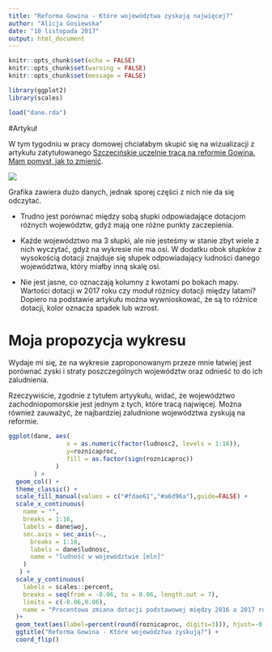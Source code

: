 ---
title: "Reforma Gowina - Które województwa zyskają najwięcej?"
author: "Alicja Gosiewska"
date: "10 listopada 2017"
output: html_document
---

```{r setup, echo=FALSE}
knitr::opts_chunk$set(echo = FALSE)
knitr::opts_chunk$set(warning = FALSE)
knitr::opts_chunk$set(message = FALSE)
```

```{r}
library(ggplot2)
library(scales)

load("dane.rda")
```

#Artykuł

W tym tygodniu w pracy domowej chciałabym skupić się na wizualizacji z artykułu zatytułowanego [Szczecińskie uczelnie tracą na reformie Gowina. Mam pomysł, jak to zmienić](http://szczecin.wyborcza.pl/szczecin/7,150424,22626191,szczecinskie-uczelnie-traca-na-reformie-gowina-mam-pomysl.html).

![](wykres.jpg)

Grafika zawiera dużo danych, jednak sporej części z nich nie da się odczytać.

* Trudno jest porównać między sobą słupki odpowiadające dotacjom różnych województw, gdyż mają one różne punkty zaczepienia. 

* Każde województwo ma 3 słupki, ale nie jesteśmy w stanie zbyt wiele z nich wyczytać, gdyż na wykresie nie ma osi. W dodatku obok słupków z wysokością dotacji znajduje się słupek odpowiadający ludności danego województwa, który miałby inną skalę osi.

* Nie jest jasne, co oznaczają kolumny z kwotami po bokach mapy. Wartości dotacji w 2017 roku czy moduł różnicy dotacji między latami? Dopiero na podstawie artykułu można wywnioskować, że są to różnice dotacji, kolor oznacza spadek lub wzrost. 


# Moja propozycja wykresu

Wydaje mi się, że na wykresie zaproponowanym przeze mnie łatwiej jest porównać zyski i straty poszczególnych województw oraz odnieść to do ich zaludnienia.

Rzeczywiście, zgodnie z tytułem artyykułu, widać, że województwo zachodniopomorskie jest jednym z tych, które tracą najwięcej. Można również zauważyć, że najbardziej zaludnione województwa zyskują na reformie.

```{r}
ggplot(dane, aes(
                x = as.numeric(factor(ludnosc2, levels = 1:16)), 
                y=roznicaproc, 
                fill = as.factor(sign(roznicaproc))
             )
       ) + 
  geom_col() + 
  theme_classic() +
  scale_fill_manual(values = c("#fdae61","#a6d96a"),guide=FALSE) +
  scale_x_continuous(
    name = "",
    breaks = 1:16,
    labels = dane$woj,
    sec.axis = sec_axis(~., 
      breaks = 1:16,
      labels = dane$ludnosc,
      name = "ludność w województwie [mln]"
    )
   ) +
  scale_y_continuous(
    labels = scales::percent, 
    breaks = seq(from = -0.06, to = 0.06, length.out = 7), 
    limits = c(-0.06,0.06),
    name = "Procentowa zmiana dotacji podstawowej między 2016 a 2017 rokiem"
  )+
  geom_text(aes(label=percent(round(roznicaproc, digits=3))), hjust=-0.5 * (sign(dane$roznicaproc)-1) ) +
  ggtitle("Reforma Gowina - Które województwa zyskują?") +
  coord_flip()

```